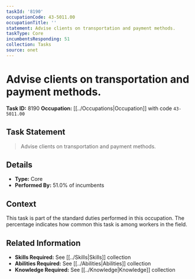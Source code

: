 ```yaml
---
taskId: '8190'
occupationCode: 43-5011.00
occupationTitle: ''
statement: Advise clients on transportation and payment methods.
taskType: Core
incumbentsResponding: 51
collection: Tasks
source: onet
---
```

# Advise clients on transportation and payment methods.

**Task ID:** 8190
**Occupation:** [[../Occupations|Occupation]] with code `43-5011.00`

## Task Statement

> Advise clients on transportation and payment methods.

## Details

- **Type:** Core
- **Performed By:** 51.0% of incumbents

## Context

This task is part of the standard duties performed in this occupation. The percentage indicates how common this task is among workers in the field.

## Related Information

- **Skills Required:** See [[../Skills|Skills]] collection
- **Abilities Required:** See [[../Abilities|Abilities]] collection
- **Knowledge Required:** See [[../Knowledge|Knowledge]] collection
